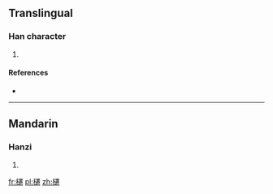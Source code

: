 ==Translingual==

===Han character===
{{Han char|rn=75|rad=木|as=15|sn=19|four=4193<sub>1</sub>|canj=木卜一山 (DYMU)}}

# {{defn|Han|sort=木15}}

====References====
* {{Han ref|kx=0559.330|dkj=15791|dj=0949.080|hdz=21313.010|uh=6ACF|ud=27343|bh=F256|bd=62038}}

----

==Mandarin==

===Hanzi===
{{cmn-hanzi|pin=[[léi]] ([[lei2]]), [[qiān]] ([[qian1]])|wg=lei<sup>2</sup>, ch'ien<sup>1</sup>}}

# {{defn|lang=cmn|sort=木15}}

[[fr:櫏]]
[[pl:櫏]]
[[zh:櫏]]